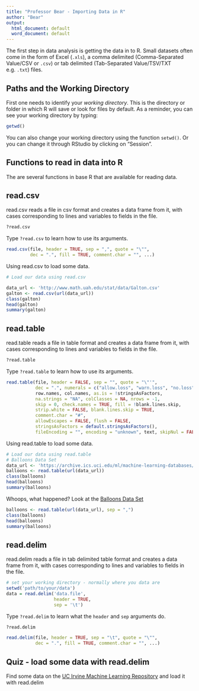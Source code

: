 ```yaml
---
title: "Professor Bear - Importing Data in R"
author: "Bear"
output:
  html_document: default
  word_document: default
---
```


The first step in data analysis is getting the data in to R. Small datasets often come in the form of Excel  (`.xls`), a comma delimited (Comma-Separated
Value/CSV or `.csv`) or tab delimited 
(Tab-Separated Value/TSV/TXT e.g. `.txt`) files. 

## Paths and the Working Directory

First one needs to identify your *working directory*. This is the directory or folder in which R will save or look for files by default. 
As a reminder, you can see your working directory by typing:

```r
getwd()
```

You can also change your working directory using the function `setwd()`. Or you can change it through RStudio by clicking on "Session". 

## Functions to read in data into R

The are several functions in base R that are available for reading data.

## read.csv

read.csv reads a file in csv format and creates a data frame from it, with cases corresponding to lines and variables to fields in the file.

```r
?read.csv
```

Type `?read.csv` to learn how to use its arguments.


```r
read.csv(file, header = TRUE, sep = ",", quote = "\"",
         dec = ".", fill = TRUE, comment.char = "", ...)
```

Using read.csv to load some data.

```r
# Load our data using read.csv

data_url <- 'http://www.math.uah.edu/stat/data/Galton.csv'
galton <- read.csv(url(data_url))
class(galton)
head(galton)
summary(galton)
```

## read.table

read.table reads a file in table format and creates a data frame from it, with cases corresponding to lines and variables to fields in the file.

```r
?read.table
```

Type `?read.table` to learn how to use its arguments.

```r
read.table(file, header = FALSE, sep = "", quote = "\"'",
           dec = ".", numerals = c("allow.loss", "warn.loss", "no.loss"),
           row.names, col.names, as.is = !stringsAsFactors,
           na.strings = "NA", colClasses = NA, nrows = -1,
           skip = 0, check.names = TRUE, fill = !blank.lines.skip,
           strip.white = FALSE, blank.lines.skip = TRUE,
           comment.char = "#",
           allowEscapes = FALSE, flush = FALSE,
           stringsAsFactors = default.stringsAsFactors(),
           fileEncoding = "", encoding = "unknown", text, skipNul = FALSE)
```

Using read.table to load some data.

```r
# Load our data using read.table
# Balloons Data Set
data_url <- 'https://archive.ics.uci.edu/ml/machine-learning-databases/balloons/adult+stretch.data'
balloons <- read.table(url(data_url))
class(balloons)
head(balloons)
summary(balloons)
```

Whoops, what happened?  Look at the [Balloons Data Set](https://archive.ics.uci.edu/ml/machine-learning-databases/balloons/adult+stretch.data)   

```r
balloons <- read.table(url(data_url), sep = ",")
class(balloons)
head(balloons)
summary(balloons)
```


## read.delim

read.delim reads a file in tab delimited table format and creates a data frame from it, with cases corresponding to lines and variables to fields in the file.

```r
# set your working directory - normally where you data are
setwd('path/to/your/data')
data = read.delim('data.file',
                  header = TRUE, 
                  sep = '\t')
```

Type `?read.delim` to learn what the `header` and `sep` arguments do.

```r
?read.delim
```


```r
read.delim(file, header = TRUE, sep = "\t", quote = "\"",
           dec = ".", fill = TRUE, comment.char = "", ...)
```

## Quiz - load some data with read.delim

Find some data on the [UC Irvine Machine Learning Repository](http://archive.ics.uci.edu/ml/) and load it with read.delim


```












```



